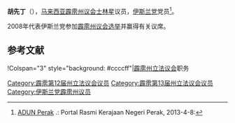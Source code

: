 {{noteTA
|G1=melayu
}}
{{Infobox Officeholder
|honorific-prefix = 
|name             = 胡先丁
|original_name    = Husin bin Din
|honorific-suffix=
|image            = 
|image_wide       =

|constituency_AM = {{zyx|士林星}}
|assembly      = 霹雳州立法议会
|term_start      = 
|term_end       = 
|predecessor     = 
 |majority       = 
 |order2            =
|office2          = 
|term_start2       = 
 |term_end2         = 
|predecessor2      = 
 |successor2        = 
|birth_date       = 
|birth_place      = 
|death_date       = 
|death_place      =
|othername =
|nationality = {{MYS}}
|party            = {{伊斯兰党}}
|otherparty = 
|sex = 
|spouse           = 
|children         =
|religion         = [[伊斯兰教|伊斯兰教]]
|profession       = 
|alma_mater       = 
}}

'''胡先丁'''（{{lang-ms|Husin bin Din}}），[[马来西亚|马来西亚]][[霹雳州|霹雳]][[霹雳州立法议会|州议会]][[士林星|士林星]]议员，[[马来西亚伊斯兰党|伊斯兰党]]党员<ref>[http://www.perak.gov.my/index.php/kerajaan-negeri/adun-perak ADUN Perak] {{webarchive|url=https://web.archive.org/web/20130122011957/http://www.perak.gov.my/index.php/kerajaan-negeri/adun-perak |date=2013-01-22 }}.: Portal Rasmi Kerajaan Negeri Perak, 2013-4-8:</ref>。

2008年代表伊斯兰党参加[[2008年马来西亚大选|霹雳州议会选举]]并赢得有关议席。

==参考文献==
{{Portal box|马来西亚}}
{{reflist}}

{{start box}}
!Colspan="3" style="background: #ccccff"|[[霹雳州立法议会|霹雳州立法议会]]职务
{{S-before|<!--待补充-->}}
{{S-title|{{zyx|士林星}}议员|至今}}
{{S-inc}}
{{end box}}
{{马来西亚人物小作品}}

[[Category:霹雳第12届州立法议会议员|Category:霹雳第12届州立法议会议员]]
[[Category:霹雳第13届州立法议会议员|Category:霹雳第13届州立法议会议员]]
[[Category:伊斯兰党霹雳州议员|Category:伊斯兰党霹雳州议员]]